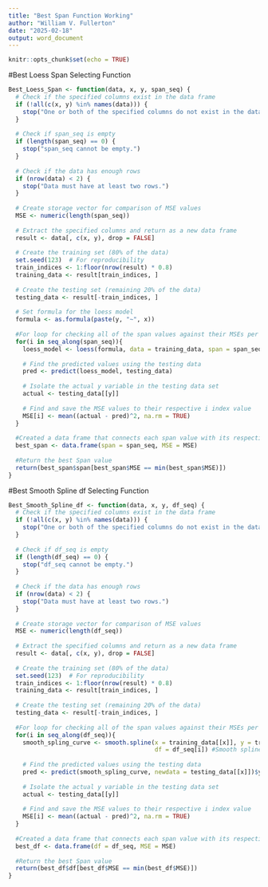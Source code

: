 ---
title: "Best Span Function Working"
author: "William V. Fullerton"
date: "2025-02-18"
output: word_document
---

```{r setup, include=FALSE}
knitr::opts_chunk$set(echo = TRUE)
```

#Best Loess Span Selecting Function
```{r}
Best_Loess_Span <- function(data, x, y, span_seq) {
  # Check if the specified columns exist in the data frame
  if (!all(c(x, y) %in% names(data))) {
    stop("One or both of the specified columns do not exist in the data frame.")
  }
  
  # Check if span_seq is empty
  if (length(span_seq) == 0) {
    stop("span_seq cannot be empty.")
  }
  
  # Check if the data has enough rows
  if (nrow(data) < 2) {
    stop("Data must have at least two rows.")
  }
  
  # Create storage vector for comparison of MSE values
  MSE <- numeric(length(span_seq))
  
  # Extract the specified columns and return as a new data frame
  result <- data[, c(x, y), drop = FALSE]
  
  # Create the training set (80% of the data)
  set.seed(123)  # For reproducibility
  train_indices <- 1:floor(nrow(result) * 0.8)
  training_data <- result[train_indices, ]
  
  # Create the testing set (remaining 20% of the data)
  testing_data <- result[-train_indices, ]
  
  # Set formula for the loess model
  formula <- as.formula(paste(y, "~", x))
  
  #For loop for checking all of the span values against their MSEs per Loess model
  for(i in seq_along(span_seq)){
    loess_model <- loess(formula, data = training_data, span = span_seq[i]) #Loess model 
    
    # Find the predicted values using the testing data
    pred <- predict(loess_model, testing_data)
  
    # Isolate the actual y variable in the testing data set
    actual <- testing_data[[y]]
  
    # Find and save the MSE values to their respective i index value
    MSE[i] <- mean((actual - pred)^2, na.rm = TRUE) 
  }
  
  #Created a data frame that connects each span value with its respective MSE value
  best_span <- data.frame(span = span_seq, MSE = MSE)
  
  #Return the best Span value
  return(best_span$span[best_span$MSE == min(best_span$MSE)])
}
```

#Best Smooth Spline df Selecting Function
```{r}
Best_Smooth_Spline_df <- function(data, x, y, df_seq) {
  # Check if the specified columns exist in the data frame
  if (!all(c(x, y) %in% names(data))) {
    stop("One or both of the specified columns do not exist in the data frame.")
  }
  
  # Check if df_seq is empty
  if (length(df_seq) == 0) {
    stop("df_seq cannot be empty.")
  }
  
  # Check if the data has enough rows
  if (nrow(data) < 2) {
    stop("Data must have at least two rows.")
  }
  
  # Create storage vector for comparison of MSE values
  MSE <- numeric(length(df_seq))
  
  # Extract the specified columns and return as a new data frame
  result <- data[, c(x, y), drop = FALSE]
  
  # Create the training set (80% of the data)
  set.seed(123)  # For reproducibility
  train_indices <- 1:floor(nrow(result) * 0.8)
  training_data <- result[train_indices, ]
  
  # Create the testing set (remaining 20% of the data)
  testing_data <- result[-train_indices, ]
  
  #For loop for checking all of the span values against their MSEs per Loess model
  for(i in seq_along(df_seq)){
    smooth_spling_curve <- smooth.spline(x = training_data[[x]], y = training_data[[y]], 
                                         df = df_seq[i]) #Smooth spline model 
    
    # Find the predicted values using the testing data
    pred <- predict(smooth_spling_curve, newdata = testing_data[[x]])$y
  
    # Isolate the actual y variable in the testing data set
    actual <- testing_data[[y]]
  
    # Find and save the MSE values to their respective i index value
    MSE[i] <- mean((actual - pred)^2, na.rm = TRUE) 
  }
  
  #Created a data frame that connects each span value with its respective MSE value
  best_df <- data.frame(df = df_seq, MSE = MSE)
  
  #Return the best Span value
  return(best_df$df[best_df$MSE == min(best_df$MSE)])
}
```

